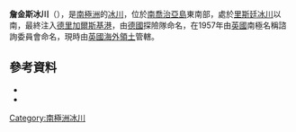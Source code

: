 {{coord|54|46|S|36|7|W|source:GNIS|display=title}}

'''詹金斯冰川'''（{{lang-de|Jenkins-Gletscher}}），是[[南極洲|南極洲]]的[[冰川|冰川]]，位於[[南喬治亞島|南喬治亞島]]東南部，處於[[里斯廷冰川|里斯廷冰川]]以南，最終注入[[德里加爾斯基港|德里加爾斯基港]]，由[[德國|德國]]探險隊命名，在1957年由[[英國|英國]]南極名稱諮詢委員會命名，現時由[[英國海外領土|英國海外領土]]管轄。

==參考資料==
*{{cite gnis | type = antarid | id = 7523| name = Jenkins Glacier | accessdate = 2012-07-23}}
*{{usgs-gazetteer|id=7523}}

{{Antarctica-geo-stub}}
[[Category:南極洲冰川|Category:南極洲冰川]]